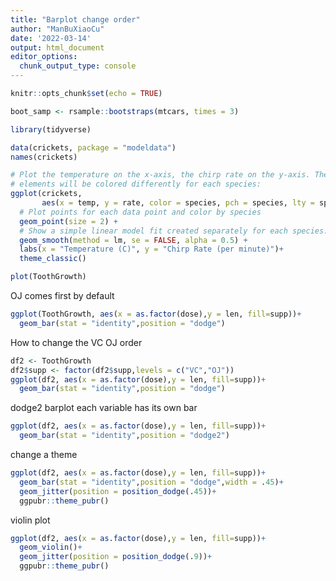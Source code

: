 ```yaml
---
title: "Barplot change order"
author: "ManBuXiaoCu"
date: '2022-03-14'
output: html_document
editor_options: 
  chunk_output_type: console
---
```


```r
knitr::opts_chunk$set(echo = TRUE)
```

```r
boot_samp <- rsample::bootstraps(mtcars, times = 3)
```

```r
library(tidyverse)

data(crickets, package = "modeldata")
names(crickets)

# Plot the temperature on the x-axis, the chirp rate on the y-axis. The plot
# elements will be colored differently for each species:
ggplot(crickets, 
       aes(x = temp, y = rate, color = species, pch = species, lty = species)) + 
  # Plot points for each data point and color by species
  geom_point(size = 2) + 
  # Show a simple linear model fit created separately for each species:
  geom_smooth(method = lm, se = FALSE, alpha = 0.5) + 
  labs(x = "Temperature (C)", y = "Chirp Rate (per minute)")+
  theme_classic()
```

```r
plot(ToothGrowth)

```

OJ comes first by default
```r
 
ggplot(ToothGrowth, aes(x = as.factor(dose),y = len, fill=supp))+
  geom_bar(stat = "identity",position = "dodge")
```

How to change the VC OJ order
```r
df2 <- ToothGrowth
df2$supp <- factor(df2$supp,levels = c("VC","OJ")) 
ggplot(df2, aes(x = as.factor(dose),y = len, fill=supp))+
  geom_bar(stat = "identity",position = "dodge")
```

dodge2 barplot each variable has its own bar
```r
ggplot(df2, aes(x = as.factor(dose),y = len, fill=supp))+
  geom_bar(stat = "identity",position = "dodge2")
```

change a theme
```r
ggplot(df2, aes(x = as.factor(dose),y = len, fill=supp))+
  geom_bar(stat = "identity",position = "dodge",width = .45)+
  geom_jitter(position = position_dodge(.45))+
  ggpubr::theme_pubr()
```

violin plot
```r
ggplot(df2, aes(x = as.factor(dose),y = len, fill=supp))+
  geom_violin()+
  geom_jitter(position = position_dodge(.9))+
  ggpubr::theme_pubr()
```

